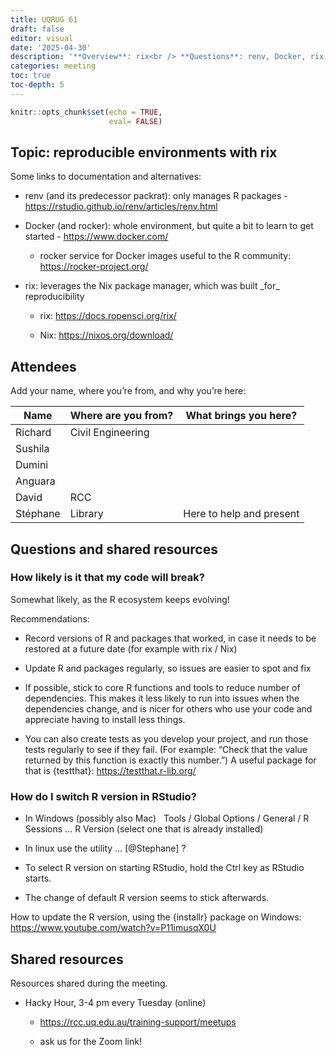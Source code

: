 ```yaml
---
title: UQRUG 61
draft: false
editor: visual
date: '2025-04-30'
description: '**Overview**: rix<br /> **Questions**: renv, Docker, rix, Nix, maintenance'
categories: meeting
toc: true
toc-depth: 5
---
```


```r
knitr::opts_chunk$set(echo = TRUE,
                      eval= FALSE)
```

## Topic: reproducible environments with rix

Some links to documentation and alternatives:

-   renv (and its predecessor packrat): only manages R packages - <https://rstudio.github.io/renv/articles/renv.html>

-   Docker (and rocker): whole environment, but quite a bit to learn to get started - <https://www.docker.com/>

    -   rocker service for Docker images useful to the R community: <https://rocker-project.org/>

<!-- -->

-   rix: leverages the Nix package manager, which was built \_for\_ reproducibility

    -   rix: <https://docs.ropensci.org/rix/>

    -   Nix: <https://nixos.org/download/>

## Attendees

Add your name, where you're from, and why you're here:

| Name     | Where are you from? | What brings you here?    |
|----------|---------------------|--------------------------|
| Richard  | Civil Engineering   |                          |
| Sushila  |                     |                          |
| Dumini   |                     |                          |
| Anguara  |                     |                          |
| David    | RCC                 |                          |
| Stéphane | Library             | Here to help and present |

## Questions and shared resources

### How likely is it that my code will break?

Somewhat likely, as the R ecosystem keeps evolving!

Recommendations:

-   Record versions of R and packages that worked, in case it needs to be restored at a future date (for example with rix / Nix)

-   Update R and packages regularly, so issues are easier to spot and fix

-   If possible, stick to core R functions and tools to reduce number of dependencies. This makes it less likely to run into issues when the dependencies change, and is nicer for others who use your code and appreciate having to install less things.

-   You can also create tests as you develop your project, and run those tests regularly to see if they fail. (For example: "Check that the value returned by this function is exactly this number.") A useful package for that is {testthat}: <https://testthat.r-lib.org/>

### How do I switch R version in RStudio?

-   In Windows (possibly also Mac)   Tools / Global Options / General / R Sessions ... R Version (select one that is already installed)

<!-- -->

-   In linux use the utility ... \[\@Stephane\] ?

<!-- -->

-   To select R version on starting RStudio, hold the Ctrl key as RStudio starts. 

<!-- -->

-   The change of default R version seems to stick afterwards.

How to update the R version, using the {installr} package on Windows: [https://www.youtube.com/watch?v=P11imusqX0U](https://www.youtube.com/watch?v=P11imusqX0U&ab_channel=ModernValuationGroup)

## Shared resources

Resources shared during the meeting.

-   Hacky Hour, 3-4 pm every Tuesday (online)

    -   <https://rcc.uq.edu.au/training-support/meetups>

    -   ask us for the Zoom link!
